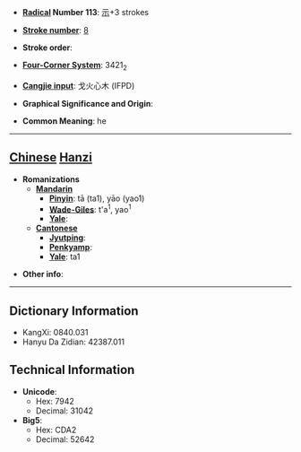 * '''[[Wiktionary:Chinese radical index| Radical]] Number 113''': [[Wiktionary:Chinese radical index 示|示]]+3 strokes

* '''[[Wiktionary:Chinese total strokes index|Stroke number]]''': [[Wiktionary:Chinese total strokes index 8|8]]

* '''Stroke order''': 

* '''[[Wiktionary:Chinese four corner index|Four-Corner System]]''': 3421<sub>2</sub>

* '''[[Wiktionary:Chinese Cangjie index|Cangjie input]]''': 戈火心木 (IFPD)

* '''Graphical Significance and Origin''': 

* '''Common Meaning''': he

----

== [[Chinese]] [[Hanzi]] ==

* '''Romanizations'''
** '''[[Mandarin]]'''
*** '''[[Pinyin]]''': tā (ta1), yāo (yao1)
*** '''[[Wade-Giles]]''': t'a<sup>1</sup>, yao<sup>1</sup>
*** '''[[Yale]]''': 
** '''[[Cantonese]]'''
*** '''[[Jyutping]]''':
*** '''[[Penkyamp]]''': 
*** '''[[Yale]]''': ta1

* '''Other info''': 

----

== Dictionary Information ==

* KangXi: 0840.031
* Hanyu Da Zidian: 42387.011

== Technical Information ==

* '''Unicode''':
** Hex: 7942
** Decimal: 31042
* '''Big5''':
** Hex: CDA2
** Decimal: 52642